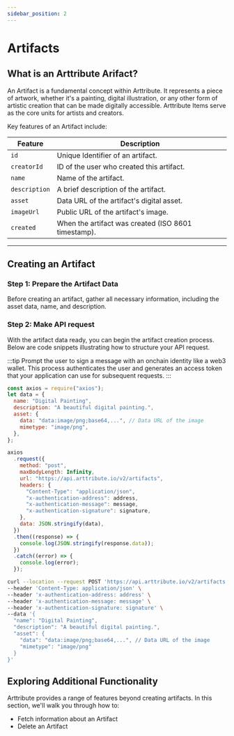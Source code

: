 ```yaml
---
sidebar_position: 2
---
```



# Artifacts

## What is an Arttribute Arifact?

An Artifact is a fundamental concept within Arttribute. It represents a piece of artwork, whether it's a painting, digital illustration, or any other form of artistic creation that can be made digitally accessible. Arttribute Items serve as the core units for artists and creators.

Key features of an Artifact include:

<!-- Table of artifact attributes -->

| Feature       | Description                                         |
| ------------- | --------------------------------------------------- |
| `id`          | Unique Identifier of an artifact.                   |
| `creatorId`   | ID of the user who created this artifact.           |
| `name`        | Name of the artifact.                               |
| `description` | A brief description of the artifact.                |
| `asset`       | Data URL of the artifact's digital asset.           |
| `imageUrl`    | Public URL of the artifact's image.                 |
| `created`     | When the artifact was created (ISO 8601 timestamp). |

<!-- Table ends -->

---

## Creating an Artifact

### Step 1: Prepare the Artifact Data

Before creating an artifact, gather all necessary information, including the asset data, name, and description.

### Step 2: Make API request

With the artifact data ready, you can begin the artifact creation process. Below are code snippets illustrating how to structure your API request.

:::tip
Prompt the user to sign a message with an onchain identity like a web3 wallet. This process authenticates the user and generates an access token that your application can use for subsequent requests.
:::

<Tabs>

<TabItem value="nodejs" label="NodeJS">

```js title="Making a Node JS request with axios"
const axios = require("axios");
let data = {
  name: "Digital Painting",
  description: "A beautiful digital painting.",
  asset: {
    data: "data:image/png;base64,...", // Data URL of the image
    mimetype: "image/png",
  },
};

axios
  .request({
    method: "post",
    maxBodyLength: Infinity,
    url: "https://api.arttribute.io/v2/artifacts",
    headers: {
      "Content-Type": "application/json",
      "x-authentication-address": address,
      "x-authentication-message": message,
      "x-authentication-signature": signature,
    },
    data: JSON.stringify(data),
  })
  .then((response) => {
    console.log(JSON.stringify(response.data));
  })
  .catch((error) => {
    console.log(error);
  });
```

</TabItem>

<TabItem value="curl" label="cURL">

```bash title="Making a POST request with cURL"
curl --location --request POST 'https://api.arttribute.io/v2/artifacts' \
--header 'Content-Type: application/json' \
--header 'x-authentication-address: address' \
--header 'x-authentication-message: message' \
--header 'x-authentication-signature: signature' \
--data '{
  "name": "Digital Painting",
  "description": "A beautiful digital painting.",
  "asset": {
    "data": "data:image/png;base64,...", // Data URL of the image
    "mimetype": "image/png"
  }
}'
```

</TabItem>

</Tabs>

## Exploring Additional Functionality

Arttribute provides a range of features beyond creating artifacts. In this section, we'll walk you through how to:

- Fetch information about an Artifact
- Delete an Artifact
